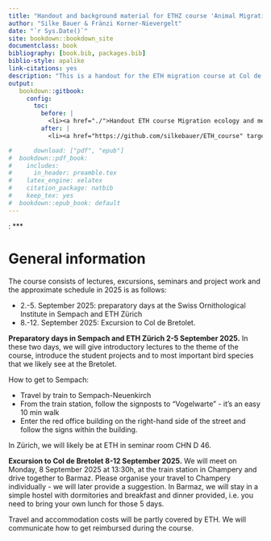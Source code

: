 ```yaml
--- 
title: "Handout and background material for ETHZ course 'Animal Migration and research in field ornithology'"
author: "Silke Bauer & Fränzi Korner-Nievergelt"
date: "`r Sys.Date()`"
site: bookdown::bookdown_site
documentclass: book
bibliography: [book.bib, packages.bib]
biblio-style: apalike
link-citations: yes
description: "This is a handout for the ETH migration course at Col de Bretolet."
output:
   bookdown::gitbook:
     config:
       toc:
         before: |
           <li><a href="./">Handout ETH course Migration ecology and methods in field ornithology</a></li>
         after: |
           <li><a href="https://github.com/silkebauer/ETH_course" target="blank">Published with bookdown</a></li>

#      download: ["pdf", "epub"]
#  bookdown::pdf_book:
#    includes:
#      in_header: preamble.tex
#    latex_engine: xelatex
#    citation_package: natbib
#    keep_tex: yes
#  bookdown::epub_book: default
---
```

:
***

# General information

The course consists of lectures, excursions, seminars and project work and the approximate schedule in 2025 is as follows:

* 2.-5. September 2025: preparatory days at the Swiss Ornithological Institute in Sempach
and ETH Zürich
* 8.-12. September 2025: Excursion to Col de Bretolet. 


**Preparatory days in Sempach and ETH Zürich 2-5 September 2025.** 
In these two days, we will give introductory lectures to the theme of the course, introduce the student projects and to most important bird species that we likely see at the Bretolet. 

How to get to Sempach:

* Travel by train to Sempach-Neuenkirch
* From the train station, follow the signposts to "Vogelwarte" - it's an easy 10 min walk
* Enter the red office building on the right-hand side of the street and follow the signs within the building.

In Zürich, we will likely be at ETH in seminar room CHN D 46.


**Excursion to Col de Bretolet 8-12 September 2025.** 
We will meet on Monday, 8 September 2025 at 13:30h, at the train station in Champery and drive together to Barmaz. Please organise your travel to Champery individually - we will later provide a suggestion. 
In Barmaz, we will stay in a simple hostel with dormitories and breakfast and dinner provided, i.e. you need to bring your own lunch for those 5 days. 

Travel and accommodation costs will be partly covered by ETH. We will communicate how to get reimbursed during the course. 
